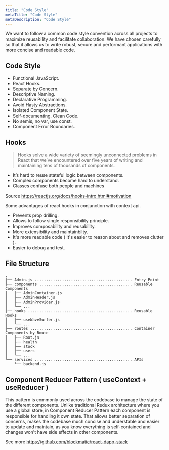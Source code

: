 ```yaml
---
title: "Code Style"
metaTitle: "Code Style"
metaDescription: "Code Style"
---
```


We want to follow a common code style convention across all projects to maximize reusability and facilitate collaboration. We have chosen carefully so that it allows us to write robust, secure and performant applications with more concise and readable code.

## Code Style

- Functional JavaScript.
- React Hooks.
- Separate by Concern.
- Descriptive Naming.
- Declarative Programming.
- Avoid Hasty Abstractions.
- Isolated Component State.
- Self-documenting. Clean Code.
- No semis, no var, use const.
- Component Error Boundaries.

## Hooks

> Hooks solve a wide variety of seemingly unconnected problems in React that we’ve encountered over five years of writing and maintaining tens of thousands of components.

- It’s hard to reuse stateful logic between components.
- Complex components become hard to understand.
- Classes confuse both people and machines

Source https://reactjs.org/docs/hooks-intro.html#motivation

Some advantages of react hooks in conjunction with context api.

- Prevents prop drilling.
- Allows to follow single responsibility principle.
- Improves composability and reusability.
- More extensibility and maintainbilty.
- It's more readable code ( It's easier to reason about and removes clutter ).
- Easier to debug and test.

## File Structure

```
.
├── Admin.js ........................................... Entry Point
├── components ......................................... Reusable Components
│   ├── AdminContainer.js
│   ├── AdminHeader.js
│   ├── AdminProvider.js
│   └── ...
├── hooks .............................................. Reusable Hooks
│   ├── useWaveSurfer.js
│   └── ...
├── routes ............................................. Container Components by Route
│   ├── Root.js
│   ├── health
│   ├── stock
│   ├── users
│   └── ...
└── services ........................................... APIs
    └── backend.js
```


## Component Reducer Pattern ( useContext + useReducer )

This pattern is commonly used across the codebase to manage the state of the different components.
Unlike traditional Redux architecture where you use a global store, in Component Reducer Pattern each component is responsible for handling it own state. That allows better separation of concerns, makes the codebase much concise and understable and easier to update and maintain, as you know everything is self-contained and changes won't have side effects in other components.




See more https://github.com/blockmatic/react-dapp-stack